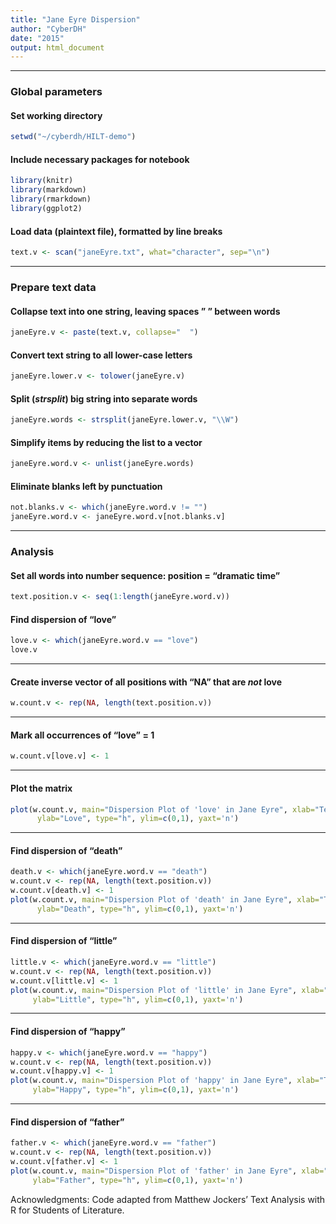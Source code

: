 ```yaml
---
title: "Jane Eyre Dispersion"
author: "CyberDH"
date: "2015"
output: html_document
---
```


***  
### Global parameters 
#### Set working directory
```r
setwd("~/cyberdh/HILT-demo")
```   

#### Include necessary packages for notebook
```r
library(knitr)
library(markdown)
library(rmarkdown)
library(ggplot2)
```   

#### Load data (plaintext file), formatted by line breaks  
```r
text.v <- scan("janeEyre.txt", what="character", sep="\n")
```  

***   
### Prepare text data
#### Collapse text into one string, leaving spaces " " between words 
```r
janeEyre.v <- paste(text.v, collapse="  ")
```   

#### Convert text string to all lower-case letters
```r
janeEyre.lower.v <- tolower(janeEyre.v)
```  

#### Split (_strsplit_) big string into separate words
```r
janeEyre.words <- strsplit(janeEyre.lower.v, "\\W")
```  

#### Simplify items by reducing the list to a vector
```r
janeEyre.word.v <- unlist(janeEyre.words)
```

#### Eliminate blanks left by punctuation
```r
not.blanks.v <- which(janeEyre.word.v != "")
janeEyre.word.v <- janeEyre.word.v[not.blanks.v]
```

***   
### Analysis
#### Set all words into number sequence: position = "dramatic time"
```r
text.position.v <- seq(1:length(janeEyre.word.v))
```

#### Find dispersion of "love"  
```r
love.v <- which(janeEyre.word.v == "love")
love.v
```

***   
#### Create inverse vector of all positions with "NA" that are _not_ love
```r
w.count.v <- rep(NA, length(text.position.v))
```

***   
#### Mark all occurrences of "love" = 1
```r
w.count.v[love.v] <- 1
```

***   
#### Plot the matrix
```r
plot(w.count.v, main="Dispersion Plot of 'love' in Jane Eyre", xlab="Text Location",
      ylab="Love", type="h", ylim=c(0,1), yaxt='n')
```   

***   
#### Find dispersion of "death"  
```r
death.v <- which(janeEyre.word.v == "death")
w.count.v <- rep(NA, length(text.position.v))
w.count.v[death.v] <- 1
plot(w.count.v, main="Dispersion Plot of 'death' in Jane Eyre", xlab="Text Location",
      ylab="Death", type="h", ylim=c(0,1), yaxt='n')
```

***   
#### Find dispersion of "little"  
```r
little.v <- which(janeEyre.word.v == "little")
w.count.v <- rep(NA, length(text.position.v))
w.count.v[little.v] <- 1
plot(w.count.v, main="Dispersion Plot of 'little' in Jane Eyre", xlab="Text Location",
     ylab="Little", type="h", ylim=c(0,1), yaxt='n')
```

***   
#### Find dispersion of "happy"  
```r
happy.v <- which(janeEyre.word.v == "happy")
w.count.v <- rep(NA, length(text.position.v))
w.count.v[happy.v] <- 1
plot(w.count.v, main="Dispersion Plot of 'happy' in Jane Eyre", xlab="Text Location", 
     ylab="Happy", type="h", ylim=c(0,1), yaxt='n')
```

***   
#### Find dispersion of "father"  
```r
father.v <- which(janeEyre.word.v == "father")
w.count.v <- rep(NA, length(text.position.v))
w.count.v[father.v] <- 1
plot(w.count.v, main="Dispersion Plot of 'father' in Jane Eyre", xlab="Text Location",
     ylab="Father", type="h", ylim=c(0,1), yaxt='n')
```

Acknowledgments: Code adapted from Matthew Jockers’ Text Analysis with R for Students of Literature.
